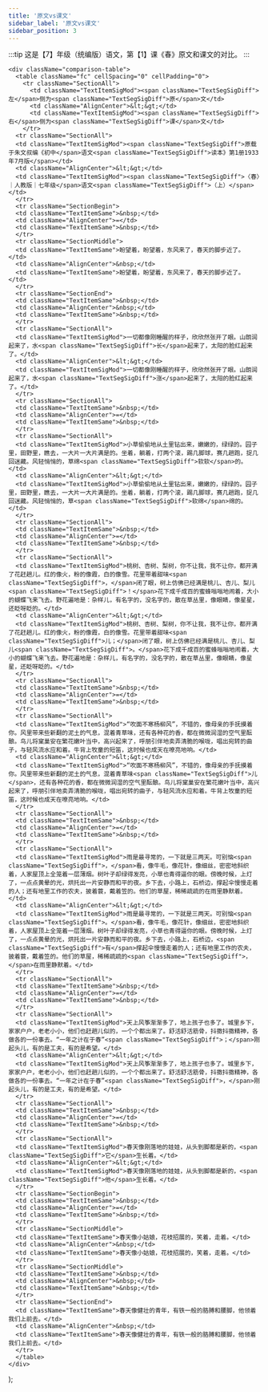 ```yaml
---
title: '原文vs课文'
sidebar_label: '原文vs课文'
sidebar_position: 3
---
```


:::tip
这是【7】年级（统编版）语文，第【1】课《春》原文和课文的对比。
:::

    <div className="comparison-table">
      <table className="fc" cellSpacing="0" cellPadding="0">
        <tr className="SectionAll">
          <td className="TextItemSigMod"><span className="TextSegSigDiff">左</span>侧为<span className="TextSegSigDiff">原</span>文</td>
          <td className="AlignCenter">&lt;&gt;</td>
          <td className="TextItemSigMod"><span className="TextSegSigDiff">右</span>侧为<span className="TextSegSigDiff">课</span>文</td>
        </tr>
      <tr className="SectionAll">
      <td className="TextItemSigMod"><span className="TextSegSigDiff">原载于朱文叔编《初中</span>语文<span className="TextSegSigDiff">读本》第1册1933年7月版</span></td>
      <td className="AlignCenter">&lt;&gt;</td>
      <td className="TextItemSigMod"><span className="TextSegSigDiff">〈春〉｜人教版｜七年级</span>语文<span className="TextSegSigDiff">（上）</span></td>
      </tr>
      <tr className="SectionBegin">
      <td className="TextItemSame">&nbsp;</td>
      <td className="AlignCenter">=</td>
      <td className="TextItemSame">&nbsp;</td>
      </tr>
      <tr className="SectionMiddle">
      <td className="TextItemSame">盼望着，盼望着，东风来了，春天的脚步近了。</td>
      <td className="AlignCenter">&nbsp;</td>
      <td className="TextItemSame">盼望着，盼望着，东风来了，春天的脚步近了。</td>
      </tr>
      <tr className="SectionEnd">
      <td className="TextItemSame">&nbsp;</td>
      <td className="AlignCenter">&nbsp;</td>
      <td className="TextItemSame">&nbsp;</td>
      </tr>
      <tr className="SectionAll">
      <td className="TextItemSigMod">一切都像刚睡醒的样子，欣欣然张开了眼。山朗润起来了，水<span className="TextSegSigDiff">长</span>起来了，太阳的脸红起来了。</td>
      <td className="AlignCenter">&lt;&gt;</td>
      <td className="TextItemSigMod">一切都像刚睡醒的样子，欣欣然张开了眼。山朗润起来了，水<span className="TextSegSigDiff">涨</span>起来了，太阳的脸红起来了。</td>
      </tr>
      <tr className="SectionAll">
      <td className="TextItemSame">&nbsp;</td>
      <td className="AlignCenter">=</td>
      <td className="TextItemSame">&nbsp;</td>
      </tr>
      <tr className="SectionAll">
      <td className="TextItemSigMod">小草偷偷地从土里钻出来，嫩嫩的，绿绿的。园子里，田野里，瞧去，一大片一大片满是的。坐着，躺着，打两个滚，踢几脚球，赛几趟跑，捉几回迷藏。风轻悄悄的，草绵<span className="TextSegSigDiff">软软</span>的。</td>
      <td className="AlignCenter">&lt;&gt;</td>
      <td className="TextItemSigMod">小草偷偷地从土里钻出来，嫩嫩的，绿绿的。园子里，田野里，瞧去，一大片一大片满是的。坐着，躺着，打两个滚，踢几脚球，赛几趟跑，捉几回迷藏。风轻悄悄的，草<span className="TextSegSigDiff">软绵</span>绵的。</td>
      </tr>
      <tr className="SectionAll">
      <td className="TextItemSame">&nbsp;</td>
      <td className="AlignCenter">=</td>
      <td className="TextItemSame">&nbsp;</td>
      </tr>
      <tr className="SectionAll">
      <td className="TextItemSigMod">桃树、杏树、梨树，你不让我，我不让你，都开满了花赶趟儿。红的像火，粉的像霞，白的像雪。花里带着甜味<span className="TextSegSigDiff">，</span>闭了眼，树上仿佛已经满是桃儿、杏儿、梨儿<span className="TextSegSigDiff">！</span>花下成千成百的蜜蜂嗡嗡地闹着，大小的蝴蝶飞来飞去。野花遍地是：杂样儿，有名字的，没名字的，散在草丛里，像眼睛，像星星，还眨呀眨的。</td>
      <td className="AlignCenter">&lt;&gt;</td>
      <td className="TextItemSigMod">桃树、杏树、梨树，你不让我，我不让你，都开满了花赶趟儿。红的像火，粉的像霞，白的像雪。花里带着甜味<span className="TextSegSigDiff">儿；</span>闭了眼，树上仿佛已经满是桃儿、杏儿、梨儿<span className="TextSegSigDiff">。</span>花下成千成百的蜜蜂嗡嗡地闹着，大小的蝴蝶飞来飞去。野花遍地是：杂样儿，有名字的，没名字的，散在草丛里，像眼睛，像星星，还眨呀眨的。</td>
      </tr>
      <tr className="SectionAll">
      <td className="TextItemSame">&nbsp;</td>
      <td className="AlignCenter">=</td>
      <td className="TextItemSame">&nbsp;</td>
      </tr>
      <tr className="SectionAll">
      <td className="TextItemSigMod">“吹面不寒杨柳风”，不错的，像母亲的手抚摸着你。风里带来些新翻的泥土的气息，混着青草味，还有各种花的香，都在微微润湿的空气里酝酿。鸟儿将窠巢安在繁花嫩叶当中，高兴起来了，呼朋引伴地卖弄清脆的喉咙，唱出宛转的曲子，与轻风流水应和着。牛背上牧童的短笛，这时候也成天在嘹亮地响。</td>
      <td className="AlignCenter">&lt;&gt;</td>
      <td className="TextItemSigMod">“吹面不寒杨柳风”，不错的，像母亲的手抚摸着你。风里带来些新翻的泥土的气息，混着青草味<span className="TextSegSigDiff">儿</span>，还有各种花的香，都在微微润湿的空气里酝酿。鸟儿将窠巢安在繁花嫩叶当中，高兴起来了，呼朋引伴地卖弄清脆的喉咙，唱出宛转的曲子，与轻风流水应和着。牛背上牧童的短笛，这时候也成天在嘹亮地响。</td>
      </tr>
      <tr className="SectionAll">
      <td className="TextItemSame">&nbsp;</td>
      <td className="AlignCenter">=</td>
      <td className="TextItemSame">&nbsp;</td>
      </tr>
      <tr className="SectionAll">
      <td className="TextItemSigMod">雨是最寻常的，一下就是三两天。可别恼<span className="TextSegSigDiff">，</span>看，像牛毛，像花针，像细丝，密密地斜织着，人家屋顶上全笼着一层薄烟。树叶子却绿得发亮，小草也青得逼你的眼。傍晚时候，上灯了，一点点黄晕的光，烘托出一片安静而和平的夜。乡下去，小路上，石桥边，撑起伞慢慢走着的人；还有地里工作的农夫，披着蓑，戴着笠的。他们的草屋，稀稀疏疏的在雨里静默着。</td>
      <td className="AlignCenter">&lt;&gt;</td>
      <td className="TextItemSigMod">雨是最寻常的，一下就是三两天。可别恼<span className="TextSegSigDiff">。</span>看，像牛毛，像花针，像细丝，密密地斜织着，人家屋顶上全笼着一层薄烟。树叶子却绿得发亮，小草也青得逼你的眼。傍晚时候，上灯了，一点点黄晕的光，烘托出一片安静而和平的夜。乡下去，小路上，石桥边，<span className="TextSegSigDiff">有</span>撑起伞慢慢走着的人；还有地里工作的农夫，披着蓑，戴着笠的。他们的草屋，稀稀疏疏的<span className="TextSegSigDiff">，</span>在雨里静默着。</td>
      </tr>
      <tr className="SectionAll">
      <td className="TextItemSame">&nbsp;</td>
      <td className="AlignCenter">=</td>
      <td className="TextItemSame">&nbsp;</td>
      </tr>
      <tr className="SectionAll">
      <td className="TextItemSigMod">天上风筝渐渐多了，地上孩子也多了。城里乡下，家家户户，老老小小，他们也赶趟儿似的，一个个都出来了。舒活舒活筋骨，抖擞抖擞精神，各做各的一份事去。“一年之计在于春”<span className="TextSegSigDiff">；</span>刚起头儿，有的是工夫，有的是希望。</td>
      <td className="AlignCenter">&lt;&gt;</td>
      <td className="TextItemSigMod">天上风筝渐渐多了，地上孩子也多了。城里乡下，家家户户，老老小小，他们也赶趟儿似的，一个个都出来了。舒活舒活筋骨，抖擞抖擞精神，各做各的一份事去。“一年之计在于春”<span className="TextSegSigDiff">，</span>刚起头儿，有的是工夫，有的是希望。</td>
      </tr>
      <tr className="SectionAll">
      <td className="TextItemSame">&nbsp;</td>
      <td className="AlignCenter">=</td>
      <td className="TextItemSame">&nbsp;</td>
      </tr>
      <tr className="SectionAll">
      <td className="TextItemSigMod">春天像刚落地的娃娃，从头到脚都是新的，<span className="TextSegSigDiff">它</span>生长着。</td>
      <td className="AlignCenter">&lt;&gt;</td>
      <td className="TextItemSigMod">春天像刚落地的娃娃，从头到脚都是新的，<span className="TextSegSigDiff">他</span>生长着。</td>
      </tr>
      <tr className="SectionBegin">
      <td className="TextItemSame">&nbsp;</td>
      <td className="AlignCenter">=</td>
      <td className="TextItemSame">&nbsp;</td>
      </tr>
      <tr className="SectionMiddle">
      <td className="TextItemSame">春天像小姑娘，花枝招展的，笑着，走着。</td>
      <td className="AlignCenter">&nbsp;</td>
      <td className="TextItemSame">春天像小姑娘，花枝招展的，笑着，走着。</td>
      </tr>
      <tr className="SectionMiddle">
      <td className="TextItemSame">&nbsp;</td>
      <td className="AlignCenter">&nbsp;</td>
      <td className="TextItemSame">&nbsp;</td>
      </tr>
      <tr className="SectionEnd">
      <td className="TextItemSame">春天像健壮的青年，有铁一般的胳膊和腰脚，他领着我们上前去。</td>
      <td className="AlignCenter">&nbsp;</td>
      <td className="TextItemSame">春天像健壮的青年，有铁一般的胳膊和腰脚，他领着我们上前去。</td>
      </tr>
      </table>
    </div>
);

<MyComponent />
